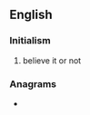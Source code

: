 {{also|bion}}
==English==

===Initialism===
{{rfc-header|Initialism}}
{{head|en|initialism}}

# believe it or not

===Anagrams===
* {{anagrams|en|bino}}